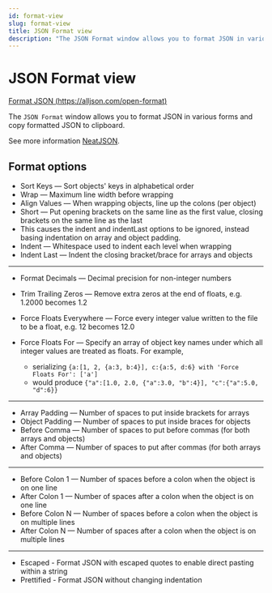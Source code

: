 ```yaml
---
id: format-view
slug: format-view
title: JSON Format view
description: "The JSON Format window allows you to format JSON in various forms and copy formatted JSON to clipboard."
---
```


# JSON Format view

[Format JSON (https://alljson.com/open-format)](https://alljson.com/open-format)

The `JSON Format` window allows you to format JSON in various forms and copy formatted JSON to clipboard.

See more information [NeatJSON](https://github.com/Phrogz/NeatJSON?tab=readme-ov-file#options).


<ThemedImg alt="JSON Format" name="Format_view" />

## Format options

- Sort Keys — Sort objects' keys in alphabetical order
- Wrap — Maximum line width before wrapping
- Align Values — When wrapping objects, line up the colons (per object)
- Short — Put opening brackets on the same line as the first value, closing brackets on the same line as the last
- This causes the indent and indentLast options to be ignored, instead basing indentation on array and object padding.
- Indent — Whitespace used to indent each level when wrapping
- Indent Last — Indent the closing bracket/brace for arrays and objects

<hr />

- Format Decimals — Decimal precision for non-integer numbers
- Trim Trailing Zeros — Remove extra zeros at the end of floats, e.g. 1.2000 becomes 1.2
- Force Floats Everywhere — Force every integer value written to the file to be a float, e.g. 12 becomes 12.0
- Force Floats For — Specify an array of object key names under which all integer values are treated as floats. For example,

  - serializing `{a:[1, 2, {a:3, b:4}], c:{a:5, d:6} with 'Force Floats For': ['a']`
  - would produce `{"a":[1.0, 2.0, {"a":3.0, "b":4}], "c":{"a":5.0, "d":6}}`

<hr />

- Array Padding — Number of spaces to put inside brackets for arrays
- Object Padding — Number of spaces to put inside braces for objects
- Before Comma — Number of spaces to put before commas (for both arrays and objects)
- After Comma — Number of spaces to put after commas (for both arrays and objects)

<hr />

- Before Colon 1 — Number of spaces before a colon when the object is on one line
- After Colon 1 — Number of spaces after a colon when the object is on one line
- Before Colon N — Number of spaces before a colon when the object is on multiple lines
- After Colon N — Number of spaces after a colon when the object is on multiple lines

<hr />

- Escaped - Format JSON with escaped quotes to enable direct pasting within a string
- Prettified - Format JSON without changing indentation
